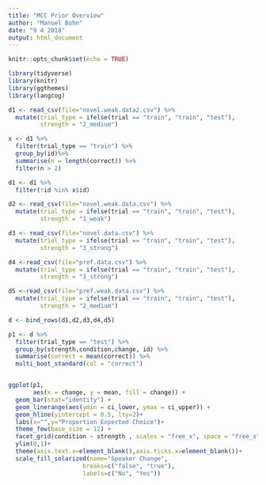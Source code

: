 ```yaml
---
title: "MCC Prior Overview"
author: "Manuel Bohn"
date: "9 4 2018"
output: html_document
---
```


```r
knitr::opts_chunk$set(echo = TRUE)

library(tidyverse)
library(knitr)
library(ggthemes)
library(langcog)
```


```r
d1 <- read_csv(file="novel.weak.data2.csv") %>%
  mutate(trial_type = ifelse(trial == "train", "train", "test"),
         strength = "2_medium")

x <- d1 %>%
  filter(trial_type == "train") %>%
  group_by(id)%>%
  summarise(n = length(correct)) %>%
  filter(n > 2)

d1 <- d1 %>%
  filter(!id %in% x$id)

d2 <- read_csv(file="novel.weak.data.csv") %>%
  mutate(trial_type = ifelse(trial == "train", "train", "test"),
         strength = "1_weak")

d3 <- read_csv(file="novel.data.csv") %>%
  mutate(trial_type = ifelse(trial == "train", "train", "test"),
         strength = "3_strong")

d4 <-read_csv(file="pref.data.csv") %>%
  mutate(trial_type = ifelse(trial == "train", "train", "test"),
         strength = "3_strong")

d5 <-read_csv(file="pref.weak.data.csv") %>%
  mutate(trial_type = ifelse(trial == "train", "train", "test"),
         strength = "2_medium")

d <- bind_rows(d1,d2,d3,d4,d5)
```


```r

p1 <- d %>%
  filter(trial_type == "test") %>%
  group_by(strength,condition,change, id) %>%
  summarise(correct = mean(correct)) %>%
  multi_boot_standard(col = "correct")


ggplot(p1, 
       aes(x = change, y = mean, fill = change)) +
  geom_bar(stat="identity") + 
  geom_linerange(aes(ymin = ci_lower, ymax = ci_upper)) + 
  geom_hline(yintercept = 0.5, lty=2)+
  labs(x="",y="Proportion Expected Choice")+
  theme_few(base_size = 12) + 
  facet_grid(condition ~ strength , scales = "free_x", space = "free_x" ) +
  ylim(0,1)+
  theme(axis.text.x=element_blank(),axis.ticks.x=element_blank())+
  scale_fill_solarized(name="Speaker Change",
                     breaks=c("false", "true"),
                     labels=c("No", "Yes"))

```
